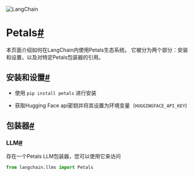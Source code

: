 

<Head>
  <script>
    {
      `(function() {
         var _hmt = _hmt || [];
(function() {
  var hm = document.createElement("script");
  hm.src = "https://hm.baidu.com/hm.js?e60fb290e204e04c5cb6f79b0ac1e697";
  var s = document.getElementsByTagName("script")[0]; 
  s.parentNode.insertBefore(hm, s);
})();
       })();`
    }
  </script>
</Head>

![LangChain](https://pica.zhimg.com/50/v2-56e8bbb52aa271012541c1fe1ceb11a2_r.gif)





Petals[#](#petals "此标题的永久链接")
=========================

本页面介绍如何在LangChain内使用Petals生态系统。
它被分为两个部分：安装和设置，以及对特定Petals包装器的引用。

安装和设置[#](#installation-and-setup "此标题的永久链接")
--------------------------------------------

* 使用 `pip install petals` 进行安装

* 获取Hugging Face api密钥并将其设置为环境变量（`HUGGINGFACE_API_KEY`)

包装器[#](#wrappers "此标题的永久链接")
----------------------------

### LLM[#](#llm "此标题的永久链接")

存在一个Petals LLM包装器，您可以使用它来访问

```  python
from langchain.llms import Petals

```

